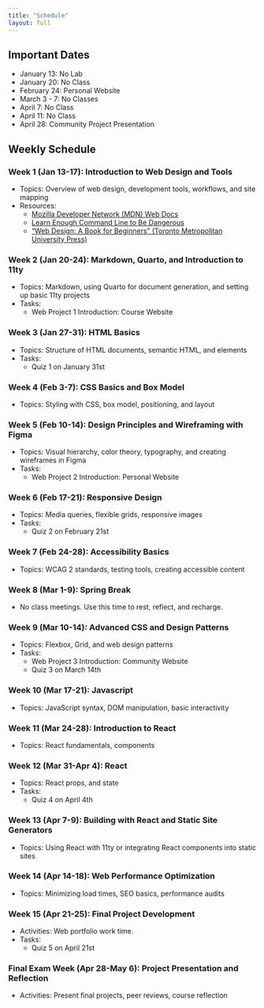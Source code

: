 ```yaml
---
title: "Schedule"
layout: full
---
```


## Important Dates

- January 13: No Lab
- January 20: No Class
- February 24: Personal Website
- March 3 - 7: No Classes
- April 7: No Class
- April 11: No Class
- April 28: Community Project Presentation

## Weekly Schedule

### Week 1 (Jan 13-17): Introduction to Web Design and Tools  
- Topics: Overview of web design, development tools, workflows, and site mapping  
- Resources:  
  - [Mozilla Developer Network (MDN) Web Docs](https://developer.mozilla.org/en-US/)  
  - [Learn Enough Command Line to Be Dangerous](https://www.learnenough.com/command-line-tutorial)  
  - ["Web Design: A Book for Beginners" (Toronto Metropolitan University Press)](https://pressbooks.library.torontomu.ca/webdesign/)

### Week 2 (Jan 20-24): Markdown, Quarto, and Introduction to 11ty  
- Topics: Markdown, using Quarto for document generation, and setting up basic 11ty projects  
- Tasks:  
  - Web Project 1 Introduction: Course Website 

### Week 3 (Jan 27-31): HTML Basics  
- Topics: Structure of HTML documents, semantic HTML, and elements  
- Tasks:  
  - Quiz 1 on January 31st

### Week 4 (Feb 3-7): CSS Basics and Box Model  
- Topics: Styling with CSS, box model, positioning, and layout  

### Week 5 (Feb 10-14): Design Principles and Wireframing with Figma  
- Topics: Visual hierarchy, color theory, typography, and creating wireframes in Figma  
- Tasks:  
  - Web Project 2 Introduction: Personal Website 

### Week 6 (Feb 17-21): Responsive Design  
- Topics: Media queries, flexible grids, responsive images 
- Tasks:  
  - Quiz 2 on February 21st 

### Week 7 (Feb 24-28): Accessibility Basics  
- Topics: WCAG 2 standards, testing tools, creating accessible content  

### Week 8 (Mar 1-9): Spring Break
- No class meetings. Use this time to rest, reflect, and recharge.

### Week 9 (Mar 10-14): Advanced CSS and Design Patterns   
- Topics: Flexbox, Grid, and web design patterns  
- Tasks:  
  - Web Project 3 Introduction: Community Website 
  - Quiz 3 on March 14th 

### Week 10 (Mar 17-21): Javascript  
- Topics: JavaScript syntax, DOM manipulation, basic interactivity  

### Week 11 (Mar 24-28): Introduction to React 
- Topics: React fundamentals, components   

### Week 12 (Mar 31-Apr 4): React  
- Topics: React props, and state  
- Tasks:  
  - Quiz 4 on April 4th

### Week 13 (Apr 7-9): Building with React and Static Site Generators  
- Topics: Using React with 11ty or integrating React components into static sites  

### Week 14 (Apr 14-18): Web Performance Optimization  
- Topics: Minimizing load times, SEO basics, performance audits  

### Week 15 (Apr 21-25): Final Project Development  
- Activities: Web portfolio work time.
- Tasks:  
  - Quiz 5 on April 21st

### Final Exam Week (Apr 28-May 6): Project Presentation and Reflection  
- Activities: Present final projects, peer reviews, course reflection
